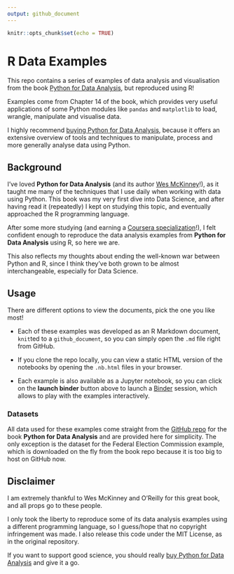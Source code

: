 ```yaml
---
output: github_document
---
```


```r
knitr::opts_chunk$set(echo = TRUE)
```

# R Data Examples  

This repo contains a series of examples of data analysis and visualisation from the book [Python for Data Analysis](https://www.oreilly.com/library/view/python-for-data/9781491957653/), but reproduced using R!  

Examples come from Chapter 14 of the book, which provides very useful applications of some Python modules like `pandas` and `matplotlib` to load, wrangle, manipulate and visualise data.  

I highly recommend [buying Python for Data Analysis](http://amzn.to/2vvBijB), because it offers an extensive overview of tools and techniques to manipulate, process and more generally analyse data using Python.  

## Background  

I've loved **Python for Data Analysis** (and its author [Wes McKinney](http://wesmckinney.com)!), as it taught me many of the techniques that I use daily when working with data using Python. This book was my very first dive into Data Science, and after having read it (repeatedly) I kept on studying this topic, and eventually approached the R programming language.  

After some more studying (and earning a [Coursera specialization](https://www.coursera.org/account/accomplishments/specialization/certificate/XQJQCG2DM6L5)!), I felt confident enough to reproduce the data analysis examples from **Python for Data Analysis** using R, so here we are.  

This also reflects my thoughts about ending the well-known war between Python and R, since I think they've both grown to be almost interchangeable, especially for Data Science.  

## Usage  

There are different options to view the documents, pick the one you like most!  

* Each of these examples was developed as an R Markdown document, `knit`ted to a `github_document`, so you can simply open the `.md` file right from GitHub.  

* If you clone the repo locally, you can view a static HTML version of the notebooks by opening the `.nb.html` files in your browser.  

* Each example is also available as a Jupyter notebook, so you can click on the **launch binder** button above to launch a [Binder](https://mybinder.org) session, which allows to play with the examples interactively.  

### Datasets  

All data used for these examples come straight from the [GitHub repo](https://github.com/wesm/pydata-book) for the book **Python for Data Analysis** and are provided here for simplicity. The only exception is the dataset for the Federal Election Commission example, which is downloaded on the fly from the book repo because it is too big to host on GitHub now.  

## Disclaimer  

I am extremely thankful to Wes McKinney and O'Reilly for this great book, and all props go to these people.  

I only took the liberty to reproduce some of its data analysis examples using a different programming language, so I guess/hope that no copyright infringement was made. I also release this code under the MIT License, as in the original repository.  

If you want to support good science, you should really [buy Python for Data Analysis](http://amzn.to/2vvBijB) and give it a go.  

